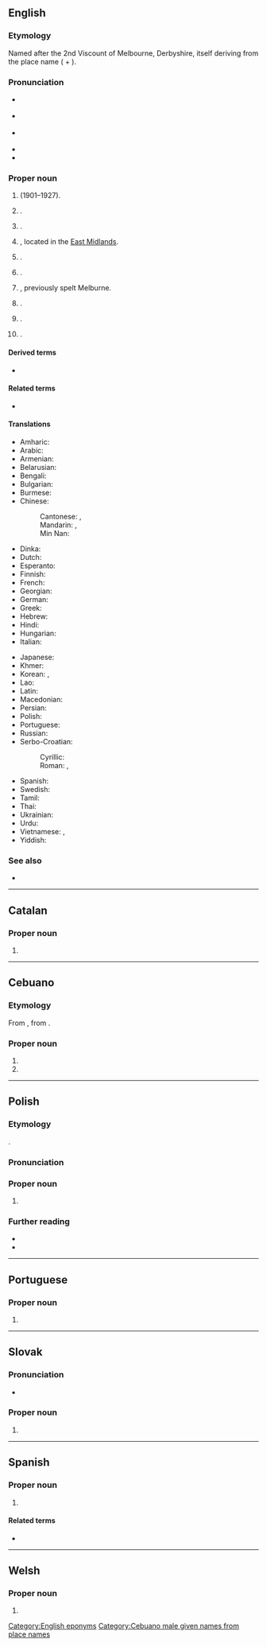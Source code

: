 ==English==
{{wikipedia}}
{{slim-wikipedia|Melbourne (disambiguation)}}

===Etymology===
Named after the 2nd Viscount of Melbourne, Derbyshire, itself deriving from the {{cog|ang|-}} place name {{m|ang|Mileburne}} ({{cog|ang|mylen||mill}} + {{m|ang|burne||stream}}).

===Pronunciation===
* {{a|AusE}} {{IPA|en|/ˈmelbn̩/|/ˈmælbn̩/|/ˈmɛl.bən/|qual3=city in Victoria}}
* {{a|UK}} {{IPA|en|/ˈmɛl.bən/|/ˈmɛl.bɔːn/|qual2=Derbyshire town}}
* {{a|US}} {{IPA|en|/ˈmɛl.bɚn/}}
* {{audio|en|En-au-Melbourne.oga|Audio (AU)}}
* {{hyphenation|en|Mel|bourne}}

===Proper noun===
{{en-proper noun}}

# {{place|en|capital city|s/Victoria|c/Australia|and|former capital of|c/Australia}} (1901–1927).
# {{place|en|community|in the|distmun/Municipality of the District of Yarmouth|p/Nova Scotia|c/Canada}}.
# {{place|en|township municipality|rcomun/Le Val-Saint-François|p/Quebec|c/Canada}}.
# {{place|en|market town/and/civil parish|lgdist/South Derbyshire|co/Derbyshire|cc/England}}, located in the [[East Midlands]].
# {{place|en|village/and/civil parish|co/East Riding of Yorkshire|cc/England}}.
# {{place|en|small city/county seat|co/Izard County|s/Arkansas|c/USA}}.
# {{place|en|unincorporated community|co/Mendocino County|s/California|c/USA}}, previously spelt Melburne.
# {{place|en|city|co/Brevard County|s/Florida|c/USA}}.
# {{place|en|small city|co/Marshall County|s/Iowa|c/USA}}.
# {{place|en|tiny home rule city|co/Campbell County|s/Kentucky|c/USA}}.

====Derived terms====
* {{l|en|Melba}}

====Related terms====
* {{l|en|Melburnian}}

====Translations====
{{trans-top|city in Australia}}
* Amharic: {{t|am|መልበርን}}
* Arabic: {{t|ar|مِلْبُورْن|f|tr=melborn}}
* Armenian: {{t|hy|Մելբուռն}}
* Belarusian: {{t|be|Ме́льбурн|m}}
* Bengali: {{t|bn|মেলবোর্ন}}
* Bulgarian: {{t|bg|Ме́лбърн|m}}
* Burmese: {{t|my|မဲလ်ဘုန်း}}
* Chinese:
*: Cantonese: {{t|yue|墨爾本}}, {{t|yue|墨尔本|tr=mak6 ji5 bun2}}
*: Mandarin: {{t+|cmn|墨爾本}}, {{t+|cmn|墨尔本|tr=Mò'ěrběn}}
*: Min Nan: {{t-needed|nan}}
* Dinka: {{t-needed|din}}
* Dutch: {{t+|nl|Melbourne|n}}
* Esperanto: {{t|eo|Melburno}}
* Finnish: {{t|fi|Melbourne}}
* French: {{t+|fr|Melbourne|f}}
* Georgian: {{t|ka|მელბურნი}}
* German: {{t+|de|Melbourne|n}}
* Greek: {{t|el|Μελβούρνη|f}}
* Hebrew: {{t|he|מֶלְבּוֹרְן|f|tr=melburn}}
* Hindi: {{t|hi|मेलबॉर्न|m}}
* Hungarian: {{t+|hu|Melbourne}}
* Italian: {{t+|it|Melbourne|m}}
{{trans-mid}}
* Japanese: {{t|ja|メルボルン|tr=Meruborun}}
* Khmer: {{t|km|ម៉ែលប៊ន}}
* Korean: {{t+|ko|^멜버른}}, {{t|ko|^멜번}}
* Lao: {{t|lo|ເມລເບີນ}}
* Latin: {{t|la|Melburnia|f}}
* Macedonian: {{t|mk|Мелбурн|m}}
* Persian: {{t|fa|ملبورن|tr=melborn}}
* Polish: {{t+|pl|Melbourne|n}}
* Portuguese: {{t|pt|Melbourne|f}}
* Russian: {{t+|ru|Ме́льбурн|m}}
* Serbo-Croatian:
*: Cyrillic: {{t|sh|Мелбурн|m}}
*: Roman: {{t|sh|Melburn|m}}, {{t+|sh|Melbourne}}
* Spanish: {{t+|es|Melbourne|m}}
* Swedish: {{t|sv|Melbourne|n}}
* Tamil: {{t|ta|மெல்பேர்ண்}}
* Thai: {{t|th|เมลเบิร์น}}
* Ukrainian: {{t|uk|Ме́льбурн|m}}
* Urdu: {{t|ur|ملبورن|m|tr=melborn}}
* Vietnamese: {{t|vi|Miêu Bìn}}, {{t|vi|Mai Bình}}
* Yiddish: {{t|yi|מעלבאָרן|n}}
{{trans-bottom}}

===See also===
* {{l|en|Melbourn}}

[[Category:English eponyms]]

----

==Catalan==

===Proper noun===
{{ca-proper noun}}

# {{place|ca|capital city|s/Victoria|c/Australia|t1=Melbourne}}

----

==Cebuano==

===Etymology===
From {{der|ceb|en|Melbourne}}, from {{der|ceb|ang|-}}.

===Proper noun===
{{head|ceb|noun}}

# {{given name|ceb|male|from=English|A=a}}
# {{place|ceb|capital city|s/Victoria|c/Australia|t1=Melbourne}}

[[Category:Cebuano male given names from place names]]

----

==Polish==
{{wp|lang=pl}}

===Etymology===
{{bor+|pl|en|Melbourne}}.

===Pronunciation===
{{pl-p|melbern|h=Mel.bourne|a=LL-Q809 (pol)-Poemat-Melbourne.wav}}

===Proper noun===
{{pl-proper noun|n|indecl=yes}}

# {{place|pl|capital city|s/Victoria|c/Australia|t1=Melbourne}}

===Further reading===
* {{R:pl:WSJP}}
* {{R:PWN}}

{{C|pl|Exonyms}}

----

==Portuguese==

===Proper noun===
{{pt-proper noun}}

# {{place|pt|capital city|s/Victoria|c/Australia|t1=Melbourne}}

----

==Slovak==

===Pronunciation===
* {{sk-IPA|Melbörn}}

===Proper noun===
{{sk-proper noun|m|gen=Melbournu|decl=dub}}

# {{place|sk|capital|s/Victoria|c/Australia|t=Melbourne}}

----

==Spanish==
{{wikipedia|lang=es}}

===Proper noun===
{{es-proper noun|m}}

# {{place|es|capital city|s/Victoria|c/Australia|t1=Melbourne}}

====Related terms====
* {{l|es|melburniano}}

----

==Welsh==

===Proper noun===
{{head|cy|proper noun}}

# {{place|cy|capital|s/Victoria|c/Australia|t=Melbourne}}